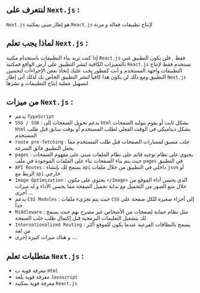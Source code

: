 
<PageTutorial apiLocalUrl='next' title='مقدمة عن Next.js' description='و هو إطار مبني بال React.js للإنتاج التطبيقات الفعالة و المبتكرة' keywords='مقدمة عن Next.js, Frontend developer, Next.js' >
<div className='mdx'>

## لنتعرف على `Next.js` :

`Next.js` هو إطار مبني بمكتبة `React.js`  لإنتاج تطبيقات فعالة و مرنة

## لماذا يجب تعلم `Next.js` :

إذا كنت تريد بناء التطبيقات باستخدام مكتبة `React.js` فقط , فلن يكون التطبيق غني بالمميزات الكافية لنشر التطبيق على أرض الواقع فمكتبة `React.js` تستخدم فقط لإنتاج التطبيقات واجهة المستخدم و أنت كمطور يجب عليك إتخاذ بعض الإجراءات لتحسين التطبيق ومع ذلك لن يكون هذا كافياً  لنشر التطبيق الخاص بك لذلك أتى إطار `Next.js` لتسهيل عملية إنتاج التطبيقات و نشرها

## من ميزات `Next.js` :

* يدعم `TypeScript`
* `SSG / SSR` : يدعم تحويل الصفحات إلى `Html` بشكل ثابت أو يقوم بتوليد الصفحات `Html` بشكل ديناميكي في الوقت الفعلي لطلب المستخدم أو بوقت سابق قبل طلب المستخدم
* `route pre-fetching` : جلب مسبق لمسارات الصفحات قبل طلب المستخدم مما يجعل التطبيق فائق السرعة
* `pages` : يحتوي على نظام توجيه قائم على نظام الملفات مبني على مفهوم الصفحات حيث يتم بناء الصفحات بناء على الملفات الموجودة في ملف `pages` في التطبيق
* `API Routes` : يسمح لك بإنشاء `api` داخلي في التطبيق من خلال ملفات `json` أو الربط مع `api` خارجي
* `Image Optimization` : يحتوي على مكون `</Image>`  الذي يحسن أداء الموقع من خلال منع الصور من التحميل مع بداية تحميل الصفحة مما يحسن الأداء و له ميزات أخرى ...
* يدعم `CSS Modules` : حيث يتم تجزيء ملفات `CSS` إلى أجزاء صغيرة للكل صفحة على حدا
* `Middleware` : مثل نظام حماية لصفحات من الأشخاص غير مصرح بهم حيث يسمح لك بتشغيل التعليمات البرمجية قبل إكتمال طلب جلب الصفحة
* `Internationalized Routing` : يسمح بالنطاقات الفرعية عندما يكون للموقع أكثر من لغة
* و هناك ميزات كثيرة إخرى ....

## متطلبات تعلم `Next.js` :

* معرفة قوية ب `Html`
* معرفة قوية بلغة `Javascript`
* معرفة قوية بمكتبة `React.js`

</div>
</PageTutorial>